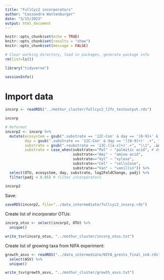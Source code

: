 ```yaml
---
title: "FullCyc2 incorporators"
author: "Cassandra Wattenburger"
date: "3/15/2023"
output: html_document
---
```


```r
knitr::opts_chunk$set(echo = TRUE)
knitr::opts_chunk$set(results = "show")
knitr::opts_chunk$set(message = FALSE)
```

```r
# Clear working directory, load in packages, generate package info
rm(list=ls())

library("tidyverse")

sessionInfo()
```

# Import data

```r
incorp <- readRDS("../mothur_cluster/fullcyc2_l2fc_testoutput.rds")

incorp
```


```r
# Reformat
incorp2 <- incorp %>% 
  mutate(ecosystem = gsub(".substrate == '12C-Con' & day == '[0-9]+' & ecosystem == '([a-z]+)'.+", "\\1", .id), # separate out .id column info
         day = gsub(".substrate == '12C-Con' & day == '([0-9]+)' .+", "\\1", .id),
         substrate = gsub(".+substrate == '13C-([a-z]+)'.+", "\\1", .id, ignore.case=T),
         substrate = case_when(substrate=="Pal" ~ "palmitic acid", # double check these with Sam!!!
                               substrate=="Ami" ~ "amino acid",
                               substrate=="Xyl" ~ "xylose",
                               substrate=="Cel" ~ "cellulose",
                               substrate=="Van" ~ "vanillin")) %>%
  select(OTU, ecosystem, day, substrate, log2FoldChange, padj) %>% 
  filter(padj < 0.05) # filter incorporators
  
incorp2
```

Save:

```r
saveRDS(incorp2, file="../data_intermediate/fullcyc2_incorp.rds")
```



Create list of incorporator OTUs:

```r
incorp_otus <- select(incorp2, OTU) %>% 
  unique()

write_tsv(incorp_otus, "../mothur_cluster/incorp_otus.txt")
```

Create list of growing taxa from NIFA experiment:

```r
growth_asvs <- readRDS("../data_intermediate/NIFA_grests_final_ind.rds") %>% 
  select(ASV) %>% 
  unique()

write_tsv(growth_asvs, "../mothur_cluster/growth_asvs.txt")
```
